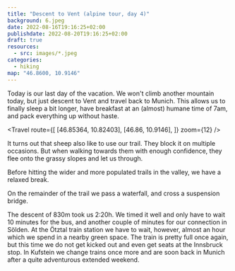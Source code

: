 ```yaml
---
title: "Descent to Vent (alpine tour, day 4)"
background: 6.jpeg
date: 2022-08-16T19:16:25+02:00
publishdate: 2022-08-20T19:16:25+02:00
draft: true
resources:
  - src: images/*.jpeg
categories:
  - hiking
map: "46.8600, 10.9146"
---
```


Today is our last day of the vacation. We won't climb another mountain today,
but just descent to Vent and travel back to Munich. This allows us to
finally sleep a bit longer, have breakfast at an (almost) humane time of 7am,
and pack everything up without haste.

<Rimg src="1.jpeg" caption="The weather is back to being friendly again." />

<Rimg
  src="2.jpeg"
  caption="Everything packed up. It is my turn to carry the rope since leaving the glacier yesterday."
/>

<Travel
  route={[
    [46.85364, 10.82403],
    [46.86, 10.9146],
  ]}
  zoom={12}
/>

It turns out that sheep also like to use our trail. They block it on multiple
occasions. But when walking towards them with enough confidence, they flee onto
the grassy slopes and let us through.

<Rimg src="5.jpeg" alt="Descending to Vent" />

<Gallery>
  <Rimg src="6.jpeg" alt="Descending to Vent" />
  <Rimg src="8.jpeg" alt="Descending to Vent" />
  <Rimg src="10.jpeg" alt="Descending to Vent" />
</Gallery>

<Rimg src="9.jpeg" alt="Far end of the Ötztal" />

Before hitting the wider and more populated trails in the valley, we have
a relaxed break.

<Gallery>
  <Rimg src="12.jpeg" alt="Having a break" />
  <Rimg src="14.jpeg" alt="Having a break" />
</Gallery>

<Pano src="1.jpeg" alt="View from our break spot" />

On the remainder of the trail we pass a waterfall, and cross a suspension
bridge.

<Gallery>
  <Rimg src="15.jpeg" alt="Waterfall" />
  <Rimg src="16.jpeg" alt="Suspension bridge" />
  <Rimg src="20.jpeg" alt="Crossing the suspension bridge" />
</Gallery>

<Rimg src="18.jpeg" alt="View from the suspension bridge" />
<Rimg src="19.jpeg" alt="View from the suspension bridge" />

The descent of 830m took us 2:20h. We timed it well and only have to wait 10
minutes for the bus, and another couple of minutes for our connection in Sölden.
At the Ötztal train station we have to wait, however, almost an hour which we
spend in a nearby green space. The train is pretty full once again, but this
time we do not get kicked out and even get seats at the Innsbruck stop. In
Kufstein we change trains once more and are soon back in Munich after a quite
adventurous extended weekend.
